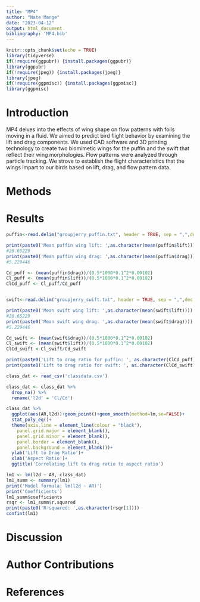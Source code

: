 ```yaml
---
title: "MP4"
author: "Nate Mange"
date: "2023-04-12"
output: html_document
bibliography: 'MP4.bib'
---
```


```r
knitr::opts_chunk$set(echo = TRUE)
library(tidyverse)
if(!require(ggpubr)) {install.packages(ggpubr)}
library(ggpubr)
if(!require(jpeg)) {install.packages(jpeg)}
library(jpeg)
if(!require(ggpmisc)) {install.packages(ggpmisc)}
library(ggpmisc)
```

# Introduction

MP4 delves into the effects of wing shape on flow patterns with foils moving in a fluid. We aimed to predict bird flight behavior by examining the lift and drag components. We used CAD software and 3D printing technology to create two biomimetic wings for the puffin and the swift that reflect their wing morphologies. Flow patterns were analyzed through particle tracking. We strove to establish the flight characteristics that the wings impart to our birds based on lift, drag, and flow pattern data.


# Methods




# Results

```r
puffin<-read.delim("groupjerry_puffin.txt", header = TRUE, sep = ",",dec = ".")

print(paste0('Mean puffin wing lift: ',as.character(mean(puffin$lift))))
#26.65229
print(paste0('Mean puffin wing drag: ',as.character(mean(puffin$drag))))
#5.229446

Cd_puff <- (mean(puffin$drag))/(0.5*1000*0.1^2*0.00102)
Cl_puff <- (mean(puffin$lift))/(0.5*1000*0.1^2*0.00102)
ClCd_puff <- Cl_puff/Cd_puff


swift<-read.delim("groupjerry_swift.txt", header = TRUE, sep = ",",dec = ".")

print(paste0('Mean swift wing lift: ',as.character(mean(swift$lift))))
#26.65229
print(paste0('Mean swift wing drag: ',as.character(mean(swift$drag))))
#5.229446

Cd_swift <- (mean(swift$drag))/(0.5*1000*0.1^2*0.00102)
Cl_swift <- (mean(swift$lift))/(0.5*1000*0.1^2*0.00102)
ClCd_swift <-Cl_swift/Cd_swift

print(paste0('Lift to drag ratio for puffin: ', as.character(ClCd_puff)))
print(paste0('Lift to drag ratio for swift: ', as.character(ClCd_swift)))

```
```r
class_dat <- read_csv('classdata.csv')

class_dat <- class_dat %>% 
  drop_na() %>%
  rename('l2d' = 'Cl/Cd')

class_dat %>% 
  ggplot(aes(AR,l2d))+geom_point()+geom_smooth(method=lm,se=FALSE)+
  stat_poly_eq()+
  theme(axis.line = element_line(colour = "black"),
    panel.grid.major = element_blank(),
    panel.grid.minor = element_blank(),
    panel.border = element_blank(),
    panel.background = element_blank())+
  ylab('Lift to Drag Ratio')+
  xlab('Aspect Ratio')+
  ggtitle('Correlating lift to drag ratio to aspect ratio')

lm1 <- lm(l2d ~ AR, class_dat)
lm1_summ <- summary(lm1)
print('Model formula: lm(l2d ~ AR)')
print('Coefficients')
lm1_summ$coefficients
rsqr <- lm1_summ$r.squared
print(paste0('R-squared: ',as.character(rsqr[1])))
confint(lm1)
```

# Discussion


# Author Contributions


# References

